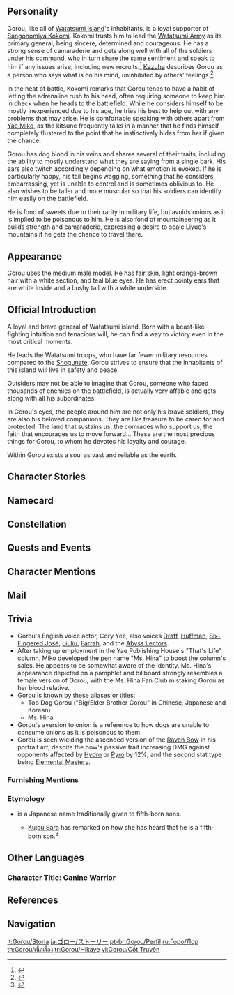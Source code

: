 {{CharacterTabs}}
{{Quote
| quote = The great general of Watatsumi Island's forces. He has gained respect and prestige, but always shows himself to be a humble leader.<br />He is deeply trusted by his subordinates and is someone with whom you can share your feelings without shame.
| speaker = Description from the Official Website<ref>Official ''Genshin Impact'' Website: [https://genshin.hoyoverse.com/en/character/inazuma?char=9 Gorou]</ref>
}}

==Personality==
{{Quote
| quote = The great general of Watatsumi Island's forces. He is deeply trusted by his subordinates.
| source = In-game character attributes and profile page text
}}
Gorou, like all of [[Watatsumi Island]]'s inhabitants, is a loyal supporter of [[Sangonomiya Kokomi]]. Kokomi trusts him to lead the [[Watatsumi Army]] as its primary general, being sincere, determined and courageous. He has a strong sense of camaraderie and gets along well with all of the soldiers under his command, who in turn share the same sentiment and speak to him if any issues arise, including new recruits.<ref>{{Ref/VO|Sangonomiya Kokomi|About Gorou}}</ref> [[Kaedehara Kazuha|Kazuha]] describes Gorou as a person who says what is on his mind, uninhibited by others' feelings.<ref>{{Ref/VO|Kaedehara Kazuha|About Gorou}}</ref>

In the heat of battle, Kokomi remarks that Gorou tends to have a habit of letting the adrenaline rush to his head, often requiring someone to keep him in check when he heads to the battlefield. While he considers himself to be mostly inexperienced due to his age, he tries his best to help out with any problems that may arise. He is comfortable speaking with others apart from [[Yae Miko]], as the kitsune frequently talks in a manner that he finds himself completely flustered to the point that he instinctively hides from her if given the chance.

Gorou has dog blood in his veins and shares several of their traits, including the ability to mostly understand what they are saying from a single bark. His ears also twitch accordingly depending on what emotion is evoked. If he is particularly happy, his tail begins wagging, something that he considers embarrassing, yet is unable to control and is sometimes oblivious to. He also wishes to be taller and more muscular so that his soldiers can identify him easily on the battlefield.

He is fond of sweets due to their rarity in military life, but avoids onions as it is implied to be poisonous to him. He is also fond of mountaineering as it builds strength and camaraderie, expressing a desire to scale Liyue's mountains if he gets the chance to travel there.

==Appearance==
{{See also|Panoply of a Hundred Hunts}}
<!-- Keep appearance section short and concise. Limit to 3-4 sentences. Outfits should be described on the outfit pages. -->
Gorou uses the [[:Category:Medium Male Characters|medium male]] model. He has fair skin, light orange-brown hair with a white section, and teal blue eyes. He has erect pointy ears that are white inside and a bushy tail with a white underside.

==Official Introduction==
{{Official Introduction
|character = Gorou
|title = A trusted general who will guide his loyal men into any battle
|link = https://www.hoyolab.com/article/1192171}}
{{Quote|Kindness and loyalty are the representation of virtue. Without a doubt, my friend Gorou is a virtuous general.|[[Kaedehara Kazuha]]}}
A loyal and brave general of Watatsumi island. Born with a beast-like fighting intuition and tenacious will, he can find a way to victory even in the most critical moments.

He leads the Watatsumi troops, who have far fewer military resources compared to the [[Shogunate]]. Gorou strives to ensure that the inhabitants of this island will live in safety and peace.

Outsiders may not be able to imagine that Gorou, someone who faced thousands of enemies on the battlefield, is actually very affable and gets along with all his subordinates.

In Gorou's eyes, the people around him are not only his brave soldiers, they are also his beloved companions. They are like treasure to be cared for and protected. The land that sustains us, the comrades who support us, the faith that encourages us to move forward... These are the most precious things for Gorou, to whom he devotes his loyalty and courage.

Within Gorou exists a soul as vast and reliable as the earth.

==Character Stories==
{{Character Story
|title1        = Character Details
|text1         = <p>Gorou is the great general of [[Watatsumi Island]]'s military, and he is deeply loved by his subordinates.</p><p>During the period of the [[Vision Hunt Decree]], Gorou led the forces of Watatsumi against the [[Inazuma Shogunate|Shogun's Army]], and successfully held the line against them.</p><p>The troops call him the "ever-victorious pointy-eared general," a nickname that has also seen broad use among Shogunate warriors.</p><p>In private, however, Gorou puts on no airs and is a straightforward person, which has led him to be regarded by all as the man with the plan.</p><p>But even such an exemplary general must have his fair share of troubles...</p>
|mention1      = 

|title2        = Character Story 1
|friendship2   = 2
|text2         = <p>Gorou was once an ordinary Watatsumi soldier.</p><p>During a certain special operation, Gorou's unit, Gorgasia II, faced an unprecedented crisis.</p><p>Their captain had been felled by a stray arrow, and the survivors were surrounded deep in the mountains.</p><p>To continue their mission, to ask for reinforcements, to open negotiations with the enemy... Countless choices lay before them, but the mountain was silent.</p><p>Leaderless and without any supplies, the unit was on its last legs. With their morale flagging, thoughts of surrender shrouded many minds.</p><p>At this critical moment, Gorou stood up. He rejected negotiation and surrender, and instead proposed a bold plan.</p><p>They would not hide any longer. Instead, he would lead the larger part of the platoon in a feigned attack to buy the others a chance to call for reinforcements. Once those reinforcements arrived, they could perform a pincer attack together.</p><p>When asked what they should do if they failed, Gorou replied:</p><p>"If the enemy surrounds us any further, our options will be even more limited. The way I see it, we still have a chance, so we've got to give it all we've got."</p><p>"I'll take responsibility if the plan fails."</p><p>After holding the line for several days without rest, the exhausted Gorou and his companions were finally relieved by a force led by [[Sangonomiya Kokomi]] herself.</p><p>After that, he was promoted to serve as the captain of Gorgasia II, and from there he would work his way up to the rank of General.</p>
|mention2      = Sangonomiya Kokomi

|title3        = Character Story 2
|friendship3   = 3
|text3         = <p>In the eyes of the men, Gorou is a strict but humble general.</p><p>He is straightforward and easy-going, and he treats his subordinates like his own family, sharing weal and woe with them.</p><p>Sangonomiya Kokomi once told Gorou that material, supplies, and salaries were the three most important things to an army.</p><p>From that day on, he would personally explain weapon maintenance to his subordinates. Every time the granaries were opened, he would supervise the process strictly to prevent any unlawful deductions.</p><p>And as General Gorou, he will always lead from the front.</p><p>The sight of him charging at the tip of the spear is like a rallying banner, encouraging the troops behind him to continue advancing.</p><p>These are all reasons why the troops greatly respect him. As with Kokomi, Gorou greatly treasures the lives of his troops, but by contrast, values his own quite little.</p><p>Some who understand little of the thought process behind this occasionally joke that Gorou is a "kid" who doesn't seem like a general at all.</p><p>But to the soldiers of Watatsumi Island, this kid is the best general they could ask for.</p>
|mention3      = Sangonomiya Kokomi

|title4        = Character Story 3
|friendship4   = 4
|text4         = <p>Gorou is valiant and decisive, often leading inferior forces to victory over superior opposition.</p><p>However, he does have a shortcoming of his own &mdash; a sometimes unstable temper.</p><p>That is to say that the blood sometimes rushes to his head at the height of a battle.</p><p>War is cruel, and Gorou does indeed lack experience compared to veterans who have been scrapping it out on battlefields for decades.</p><p>Fortunately, he learns fast and is currently trying to make up for his various small failings.</p><p>Sangonomiya Kokomi often provides her various commanders with directives, but how they are used is up to the skill of the commander in question.</p><p>For his part, Gorou is always able to execute the courses of action that best suit the present situation from the directives he has been given.</p><p>Gorou believes that over time, he will come to internalize the concepts behind them. Perhaps then, he can take the field with even more confidence than before.</p>
|mention4      = Sangonomiya Kokomi

|title5        = Character Story 4
|friendship5   = 5
|text5         = <p>At [[Yae Miko]]'s request, Gorou has taken up a certain extra "job" at [[Yae Publishing House]].</p><p>With the end of the Vision Hunt Decree, and the successful negotiations between Watatsumi Island and the Shogunate, relations between the two sides are beginning to warm.</p><p>Gorou has also visited [[Narukami Island]] quite a few times to check out the changes, buy a few popular books, and go to Yae Publishing House to complete the task he agreed to help with.</p><p>Yae Miko set up an anonymous column for Gorou in the "That's Life" magazine. Here, readers will write about the things that trouble them and send them to Yae Publishing House, upon which Gorou will give them some suggestions.</p><p>Yae Publishing House will take special care to redact any personal information revealed on the part of the write-ins or Gorou's replies, and will replace real names with pseudonyms.</p><p>According to Yae Miko, she chose him because she'd heard that he often listened to his subordinates when they chatted about personal matters.</p><p>The column proved to be very popular indeed, but for whatever reason, every time an editor delivers the royalties to Gorou, they might sheepishly ask:</p><p>"Ah, speaking of which, Gorou, have you heard of Ms. Hina?"</p><p>"I've heard that she's a rather popular columnist, and a recent one, too. Is something the matter?"</p><p>"Oh, no, no... It's nothing..."</p>
|mention5      = Ms. Hina,Yae Miko

|title6        = Character Story 5
|friendship6   = 6
|text6         = <p>Just as the troops don't exactly tell Gorou everything happening in their lives, Gorou, too, has some troubles that are difficult to share.</p><p>For example, how his tail fur starts to get dull and look haggard after being exposed to the elements for too long, and how he'd love to tend to it &mdash; if he could only spare the time out in the field.</p><p>Or how he sometimes feels a bit inferior about his slight physique when bathing together with his subordinates.</p><p>Or about how encountering inscrutable women like Yae Miko sends him into defense mode instantly, rendering him unable to properly interact with them...</p><p>In trying to maintain a respectable image, Gorou refrains from telling his soldiers about such troubles.</p><p>And while they have been able to guess at his troubles to some extent, the Watatsumi soldiers often just play along and pretend that they don't notice.</p><p>As such, his worries just kept piling up, until the Traveler arrived, thus granting the Watatsumi general, ever good at banishing the worries of others, someone who could help relieve him of his own woes.</p>
|mention6      = Yae Miko

|title7        = Mountaineering Gear
|friendship7   = 4
|text7         = <p>Of Gorou's various hobbies, "mountaineering" is likely up there in the top three.</p><p>Sweating it out while climbing a mountain with companions before admiring the beauty all around you helps to train both the mind and body and is a great camaraderie-builder.</p><p>To better enjoy this hobby of his, Gorou bought a set of mountaineering gear from a traveling merchant.</p><p>The set is not particularly pricey, but it is both sturdy and durable and has seen Gorou through many dangerous ascents.</p><p>Just as he maintains his weapons well, Gorou has also kept this set of gear in tip-top shape. There is little doubt that it will accompany him through many future journeys as well.</p>
|mention7      = 

|title8        = Vision
|friendship8   = 6
|text8         = <p>There was a time when Gorou ascribed responsibility for victory or loss in battle entirely to himself.</p><p>"If only I became a little stronger, perhaps I'd be able to turn the tide."</p><p>It was in this spirit that Gorou trained his archery day and night, hoping to rely on his strength to lead his comrades to victory.</p><p>But after some time on the battlefield, Gorou saw powerful warriors being isolated and captured alive, while weak troops in inferior positions could rout their enemies through unity.</p><p>That was when Gorou realized that a single person's battlefield capabilities are limited.</p><p>Getting stronger is important, naturally, but uniting the troops to fight as one is even more crucial.</p><p>A troop can only be unbeatable if they are strong together.</p><p>Having realized this, Gorou no longer pursued the apex of excellence in archery, but instead invested time and effort in those around him, helping everyone improve together.</p><p>Thinking back on it, this may have opened the door for Gorou to obtain his Vision.</p>
|mention8      = 
}}

==Namecard==
{{Namecard|Gorou: Leisurely Hound}}

==Constellation==
{{Constellation Lore|Canis Bellatoris}}

==Quests and Events==
{{Quests and Events}}

==Character Mentions==
{{Character Mentions|alias=Ms. Hina,"an enemy general"}}

==Mail==
{{Mails by Category List|noheader=1}}

==Trivia==
*Gorou's English voice actor, Cory Yee, also voices [[Draff]], [[Huffman]], [[Six-Fingered José]], [[Liuliu]], [[Farrah]], and the [[Abyss Lectors]].
*After taking up employment in the Yae Publishing House's "That's Life" column, Miko developed the pen name "Ms. Hina" to boost the column's sales. He appears to be somewhat aware of the identity. Ms. Hina's appearance depicted on a pamphlet and billboard strongly resembles a female version of Gorou, with the Ms. Hina Fan Club mistaking Gorou as her blood relative.
*Gorou is known by these aliases or titles:
**Top Dog Gorou ("Big/Elder Brother Gorou" in Chinese, Japanese and Korean)
**Ms. Hina
*Gorou's aversion to onion is a reference to how dogs are unable to consume onions as it is poisonous to them.
*Gorou is seen wielding the ascended version of the [[Raven Bow]] in his portrait art, despite the bow's passive trait increasing DMG against opponents affected by [[Hydro]] or [[Pyro]] by 12%, and the second stat type being [[Elemental Mastery]].
<!--*The second part of {{Lang|his name in Chinese|zh=郎|zh_rm=láng}} is pronounced identically to the word for {{Lang|wolf|zh=狼|zh_rm=láng}}.
**Coincidentally, the Japanese reading of {{Lang|the first part of Gorou's name|ja=五|ja_rm=go}} sounds similar to the Chinese word for {{Lang|dog|zh=狗|zh_rm=gǒu}}.-->

===Furnishing Mentions===
{{Character Furnishing Mentions}}

===Etymology===
*{{Lang|Gorou|ja=五郎}} is a Japanese name traditionally given to fifth-born sons.
**[[Kujou Sara]] has remarked on how she has heard that he is a fifth-born son.<ref>{{Ref/VO|Kujou Sara|About Gorou}}</ref>
<!--**Gorou may be named after the samurai {{Lang|{{w|Shiba Gorō|Shiba Gorou}}|ja=柴五郎}} as Gorou is designed after a {{w|shiba inu}}.-->
<!--
==Notes==
{{Reflist|note=1}}
-->

==Other Languages==
===Character Title: Canine Warrior===
{{Other Languages
|en      = Canine Warrior
|zhs     = 戎犬锵锵
|zhs_rm  = Róngquǎn Qiāngqiāng
|zht     = 戎犬鏘鏘
|zht_rm  = Róngquǎn Qiāngqiāng
|zh_tl   = 
|ja      = 雄々しき戎犬
|ja_rm   = Ooshiki Juuken{{Assumed}}
|ja_tl   = Heroic Dog Warrior
|ko      = {{tt|견족|犬族}}의 {{tt|전사|戰士}}
|ko_rm   = Gyeonjok-ui Jeonsa
|ko_tl   = Warrior of Dog Tribe
|es      = El General Canino
|es_tl   = The Canine General
|fr      = Guerrier canin
|fr_tl   = Canine Warrior
|ru      = Пёс войны
|ru_tl   = War Dog
|th      = นักรบคู่หูผู้ซื่อสัตย์
|th_rm   = Nak-rop Khu-hu Phu Sue-sat
|th_tl   = Honest Partner Warrior
|vi      = Chiến Khuyển Nanh Nhọn
|vi_tl   = War Dog With Sharp Canines
|de      = Hundekrieger
|de_tl   = Canine Warrior
|id      = Canine Warrior
|pt      = Guerreiro Canino
|pt_tl   = Canine Warrior
|tr      = Köpek Savaşçı
|tr_tl   = 
|it      = Guerriero canino
|it_tl   = Canine Warrior
}}

==References==
{{Reflist}}

==Navigation==
{{Character Navbox|link type=lore}}

[[it:Gorou/Storia]]
[[ja:ゴロー/ストーリー]]
[[pt-br:Gorou/Perfil]]
[[ru:Горо/Лор]]
[[th:Gorou/เนื้อเรื่อง]]
[[tr:Gorou/Hikaye]]
[[vi:Gorou/Cốt Truyện]]